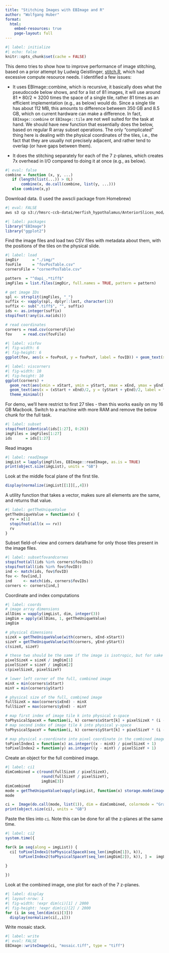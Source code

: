 ```yaml
---
title: "Stitching Images with EBImage and R"
author: "Wolfgang Huber"
format: 
  html:
    embed-resources: true
    page-layout: full
---
```


```r
#| label: initialize
#| echo: false
knitr::opts_chunk$set(cache = FALSE)
```

This demo tries to show how to improve performance of image stitching, based on a prior attempt by Ludwig Geistlinger, [stitch.R](stitch.R), which had excessive compute resource needs. I identified a few issues:

- It uses EBImage::combine, which is recursive, it basically does what the pseudocode below shows, and for a list of $81$ images, it will use around $81*80/2 \approx 3200$ times the space of a single tile, rather $81$ times as an efficient implementation (e.g., as below) would do. Since a single tile has about 112 MB, this amounts to difference betweem 350 GB and 8.5 GB, which on current hardware can make a  difference. In fact, `EBImage::combine` or `EBImage::tile` are not well suited for the task at hand. We should have new function that essentially does the below, based on regular R array subset operations. The only "complicated" thing here is dealing with the physical coordinates of the tiles, i.e., the fact that they are usually not precisely adjacent, and rather tend to overlap (or have gaps between them).
   
- It does the stitching separately for each of the 7 z-planes, which creates 7x overhead in I/O compared to doing it at once (e.g., as below).

```r
#| eval: false
combine = function (x, y, ...) 
   if (length(list(...)) > 0L) 
       combine(x, do.call(combine, list(y, ...)))
   else combine(x,y)
```

Download data. (I used the awscli package from Homebrew)
```sh
#| eval: FALSE
aws s3 cp s3://hmsrc-ccb-data1/merfish_hypothalamus/AnteriorSlices_mod/dapi/ /Users/whuber/svnco/stiching-images/img/ --recursive --no-sign-request option
```

```r
#| label: packages
library("EBImage")
library("ggplot2")
```

Find the image files and load two CSV files with metadata about them, with the positions of the tiles on the physical slide.

```r
#| label: load
imgDir      = "./img/"
fovFile     = "fovPosTable.csv"
cornersFile = "cornerPosTable.csv"

pattern  = "^dapi_.*tiff$"
imgFiles = list.files(imgDir, full.names = TRUE, pattern = pattern)

# get image IDs
spl <- strsplit(imgFiles, "_")
suffix <- vapply(spl, dplyr::last, character(1))
suffix <- sub(".tiff$", "", suffix)
ids <- as.integer(suffix)
stopifnot(!any(is.na(ids)))

# read coordinates
corners = read.csv(cornersFile)
fov     = read.csv(fovFile)
```

```r
#| label: visfov
#| fig-width: 6
#| fig-height: 6
ggplot(fov, aes(x = fovPosX, y = fovPosY, label = fovID)) + geom_text(size = 2) + theme_minimal()
```

```r
#| label: viscorners
#| fig-width: 10
#| fig-height: 10
ggplot(corners) + 
  geom_rect(aes(xmin = xStart, ymin = yStart, xmax = xEnd, ymax = yEnd), fill = NA, colour = "black") + 
  geom_text(aes(x = (xStart + xEnd)/2, y = (yStart + yEnd)/2, label = fovIDs), size = 1.8) + 
  theme_minimal()
```

For demo, we'll here restrict to first 27 tiles - then this works easily on my 16 GB Macbook. Switch to a machine with more RAM and remove the below chunk for the full task.

```r
#| label: subset
stopifnot(identical(ids[1:27], 0:26))
imgFiles = imgFiles[1:27]
ids      = ids[1:27]
```
 
Read images
```r
#| label: readImage
imgList = lapply(imgFiles, EBImage::readImage, as.is = TRUE)
print(object.size(imgList), units = "GB")
```

Look at the middle focal plane of the first tile.

```r
display(normalize(imgList[[1]][,,4]))
```

A utility function that takes a vector, makes sure all elements are the same, and returns that value.

```r
#| label: getTheUniqueValue
getTheUniqueValue = function(x) {
  rv = x[1]
  stopifnot(all(x == rv))
  rv
}
```

Subset field-of-view and corners dataframe for only those tiles present in the image files. 

```r
#| label: subsetfovandcornes
stopifnot(all(ids %in% corners$fovIDs))
stopifnot(all(ids %in% fov$fovID))
ind <- match(ids, fov$fovID)
fov <- fov[ind,]
ind     <- match(ids, corners$fovIDs)
corners <- corners[ind,]
```

Coordinate and index computations

```r
#| label: coords
# image array dimensions
allDims = vapply(imgList, dim, integer(3))
imgDim = apply(allDims, 1, getTheUniqueValue) 
imgDim

# physical dimensions
sizeX = getTheUniqueValue(with(corners, xEnd-xStart))
sizeY = getTheUniqueValue(with(corners, yEnd-yStart))
c(sizeX, sizeY)

# these two should be the same if the image is isotropic, but for sake of generality we can keep separate variables
pixelSizeX = sizeX / imgDim[1]
pixelSizeY = sizeY / imgDim[2]  
c(pixelSizeX, pixelSizeY)

# lower left corner of the full, combined image
minX = min(corners$xStart)
minY = min(corners$yStart)

# physical size of the full, combined image
fullSizeX = max(corners$xEnd) - minX
fullSizeY = max(corners$yEnd) - minY

# map first index of image tile k into physical x-space 
toPhysicalSpaceX = function(i, k) corners$xStart[k] + pixelSizeX * (i - 1)
# map second index of image tile k into physical y-space 
toPhysicalSpaceY = function(i, k) corners$yStart[k] + pixelSizeY * (i - 1)

# map physical x-coordinate into pixel coordinate in the combined image 
toPixelIndex1 = function(x) as.integer((x - minX) / pixelSizeX + 1)
toPixelIndex2 = function(y) as.integer((y - minY) / pixelSizeY + 1)
```

Create an object for the full combined image.

```r
#| label: ci1
dimCombined = c(round(fullSizeX / pixelSizeX), 
                round(fullSizeY / pixelSizeY), 
                imgDim[3])
dimCombined
mode = getTheUniqueValue(vapply(imgList, function(x) storage.mode(imageData(x)), character(1)))
mode

ci =  Image(do.call(mode, list(1)), dim = dimCombined, colormode = "Grayscale") 
print(object.size(ci), units = "GB")
```

Paste the tiles into `ci`. Note this can be done for all the z-planes at the same time.

```r
#| label: ci2
system.time({

for(k in seq(along = imgList)) {
  ci[ toPixelIndex1(toPhysicalSpaceX(seq_len(imgDim[1]), k)),
      toPixelIndex2(toPhysicalSpaceY(seq_len(imgDim[2]), k)), ] =  imgList[[k]]
  
}

})
```

Look at the combined image, one plot for each of the 7 z-planes.

```r
#| label: display
#| layout-nrow: 1
#| fig-width: !expr dim(ci)[1] / 2000
#| fig-height: !expr dim(ci)[2] / 2000
for (i in seq_len(dim(ci)[3]))
  display(normalize(ci[,,i]))
```

Write mosaic stack.

```r
#| label: write
#| eval: FALSE
EBImage::writeImage(ci, "mosaic.tiff", type = "tiff")
```